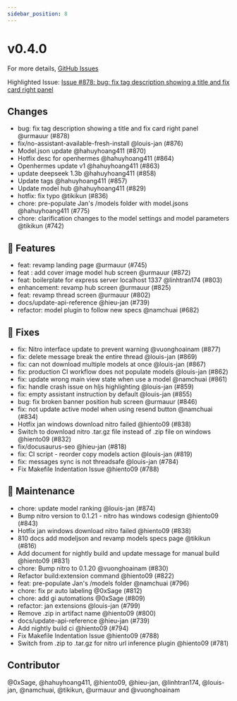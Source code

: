 ```yaml
---
sidebar_position: 8
---
```

# v0.4.0

For more details, [GitHub Issues](https://github.com/janhq/jan/releases/tag/v0.4.0)

Highlighted Issue:  [Issue #878: bug: fix tag description showing a title and fix card right panel](https://github.com/janhq/jan/pull/878)

## Changes

- bug: fix tag description showing a title and fix card right panel @urmauur (#878)
- fix/no-assistant-available-fresh-install @louis-jan (#876)
- Model.json update @hahuyhoang411 (#870)
- Hotfix desc for openhermes @hahuyhoang411 (#864)
- Openhermes update v1 @hahuyhoang411 (#863)
- update deepseek 1.3b @hahuyhoang411 (#858)
- Update tags @hahuyhoang411 (#857)
- Update model hub @hahuyhoang411 (#829)
- hotfix: fix typo @tikikun (#836)
- chore: pre-populate Jan's /models folder with model.jsons @hahuyhoang411 (#775)
- chore: clarification changes to the model settings and model parameters @tikikun (#742)

## 🚀 Features

- feat: revamp landing page @urmauur (#745)
- feat : add cover image model hub screen @urmauur (#872)
- feat: boilerplate for express server localhost 1337  @linhtran174 (#803)
- enhancement: revamp hub screen @urmauur (#825)
- feat: revamp thread screen @urmauur (#802)
- docs/update-api-reference @hieu-jan (#739)
- refactor: model plugin to follow new specs @namchuai (#682)

## 🐛 Fixes

- fix: Nitro interface update to prevent warning @vuonghoainam (#877)
- fix: delete message break the entire thread @louis-jan (#869)
- fix: can not download multiple models at once @louis-jan (#867)
- fix: production CI workflow does not populate models @louis-jan (#862)
- fix: update wrong main view state when use a model @namchuai (#861)
- fix: handle crash issue on hljs highlighting @louis-jan (#859)
- fix: empty assistant instruction by default @louis-jan (#855)
- bug: fix broken banner position hub screen @urmauur (#846)
- fix: not update active model when using resend button @namchuai (#834)
- Hotfix jan windows download nitro failed @hiento09 (#838)
- Switch to download nitro .tar.gz file instead of .zip file on windows @hiento09 (#832)
- fix/docusaurus-seo @hieu-jan (#818)
- fix: CI script - reorder copy models action @louis-jan (#819)
- fix: messages sync is not threadsafe @louis-jan (#784)
- Fix Makefile Indentation Issue @hiento09 (#788)

## 🧰 Maintenance

- chore: update model ranking @louis-jan (#874)
- Bump nitro version to 0.1.21 - nitro has windows codesign @hiento09 (#843)
- Hotfix jan windows download nitro failed @hiento09 (#838)
- 810 docs add modeljson and revamp models specs page @tikikun (#816)
- Add document for nightly build and update message for manual build @hiento09 (#831)
- chore: Bump nitro to 0.1.20 @vuonghoainam (#830)
- Refactor build:extension command @hiento09 (#822)
- feat: pre-populate Jan's /models folder @namchuai (#796)
- chore: fix pr auto labeling @0xSage (#812)
- chore: add gi automations @0xSage (#809)
- refactor: jan extensions  @louis-jan (#799)
- Remove .zip in artifact name @hiento09 (#800)
- docs/update-api-reference @hieu-jan (#739)
- Add nightly build ci  @hiento09 (#794)
- Fix Makefile Indentation Issue @hiento09 (#788)
- Switch from .zip to .tar.gz for nitro url inference plugin @hiento09 (#781)

## Contributor

@0xSage, @hahuyhoang411, @hiento09, @hieu-jan, @linhtran174, @louis-jan, @namchuai, @tikikun, @urmauur and @vuonghoainam


